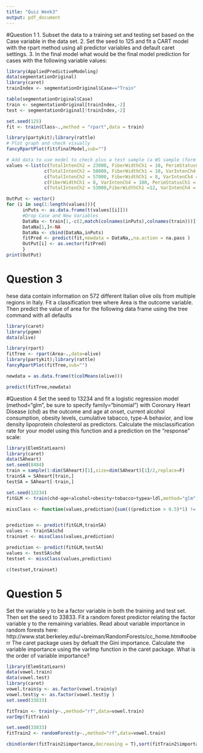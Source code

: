 ```yaml
---
title: "Quiz Week3"
output: pdf_document
---
```

#Question 1
1. Subset the data to a training set and testing set based on the Case variable in the data set. 
2. Set the seed to 125 and fit a CART model with the rpart method using all predictor variables and default caret settings. 
3. In the final model what would be the final model prediction for cases with the following variable values:

```r
library(AppliedPredictiveModeling)
data(segmentationOriginal)
library(caret)
trainIndex <- segmentationOriginal$Case=="Train"

table(segmentationOriginal$Case)
train <- segmentationOriginal[trainIndex,-2]
test <- segmentationOriginal[!trainIndex,-2]

set.seed(125)
fit <- train(Class~.,method = "rpart",data = train)

library(partykit);library(rattle)
# Plot graph and check visually
fancyRpartPlot(fit$finalModel,sub="")

# Add data to use model to check plus a test sample (a WS sample (form graph))
values <-list(c(TotalIntenCh2 = 23000, FiberWidthCh1 = 10, PerimStatusCh1 = 2),
              c(TotalIntenCh2 = 50000, FiberWidthCh1 = 10, VarIntenCh4 = 100),
              c(TotalIntenCh2 = 57000, FiberWidthCh1 = 8, VarIntenCh4 = 100),
              c(FiberWidthCh1 = 8, VarIntenCh4 = 100, PerimStatusCh1 = 2 ),
              c(TotalIntenCh2 = 53000,FiberWidthCh1 =12, VarIntenCh4 = 100, PerimStatusCh1 = 2 ))

OutPut <- vector()
for (i in seq(1:length(values))){
      inPuts <- as.data.frame(t(values[[i]]))
      #Drop Case and New Variables
      DataNa <- train[1,-c(2,match(colnames(inPuts),colnames(train)))]
      DataNa[1,]<-NA
      DataNa <- cbind(DataNa,inPuts)
      fitPred <- predict(fit,newdata = DataNa,,na.action = na.pass )
      OutPut[i] <- as.vector(fitPred)
      }
print(OutPut)
```

# Question 3
hese data contain information on 572 different Italian olive oils from multiple regions in Italy. Fit a classification tree where Area is the outcome variable. Then predict the value of area for the following data frame using the tree command with all defaults

```r
library(caret)
library(pgmm)
data(olive)

library(rpart)
fitTree <- rpart(Area~.,data=olive)
library(partykit);library(rattle)
fancyRpartPlot(fitTree,sub="")

newdata = as.data.frame(t(colMeans(olive)))

predict(fitTree,newdata)

```

#Question 4
Set the seed to 13234 and fit a logistic regression model (method="glm", be sure to specify family="binomial") with Coronary Heart Disease (chd) as the outcome and age at onset, current alcohol consumption, obesity levels, cumulative tabacco, type-A behavior, and low density lipoprotein cholesterol as predictors. Calculate the misclassification rate for your model using this function and a prediction on the "response" scale:

```r
library(ElemStatLearn)
library(caret)
data(SAheart)
set.seed(8484)
train = sample(1:dim(SAheart)[1],size=dim(SAheart)[1]/2,replace=F)
trainSA = SAheart[train,]
testSA = SAheart[-train,]

set.seed(13234)
fitGLM <- train(chd~age+alcohol+obesity+tobacco+typea+ldl,method="glm",family="binomial",data =trainSA )

missClass <- function(values,prediction){sum(((prediction > 0.5)*1) != values)/length(values)}


prediction <- predict(fitGLM,trainSA)
values <- trainSA$chd
trainset <- missClass(values,prediction)

prediction <- predict(fitGLM,testSA)
values <- testSA$chd
testset <- missClass(values,prediction)

c(testset,trainset)
```

# Question 5
Set the variable y to be a factor variable in both the training and test set. Then set the seed to 33833. Fit a random forest predictor relating the factor variable y to the remaining variables. Read about variable importance in random forests here: http://www.stat.berkeley.edu/~breiman/RandomForests/cc_home.htm#ooberr The caret package uses by defualt the Gini importance. Calculate the variable importance using the varImp function in the caret package. What is the order of variable importance?

```r
library(ElemStatLearn)
data(vowel.train)
data(vowel.test) 
library(caret)
vowel.train$y <- as.factor(vowel.train$y)
vowel.test$y <- as.factor(vowel.test$y )
set.seed(33833)

fitTrain <- train(y~.,method="rf",data=vowel.train)
varImp(fitTrain)

set.seed(33833)
fitTrain2 <- randomForest(y~.,method="rf",data=vowel.train)

cbind(order(fitTrain2$importance,decreasing = T),sort(fitTrain2$importance,decreasing = T))

```